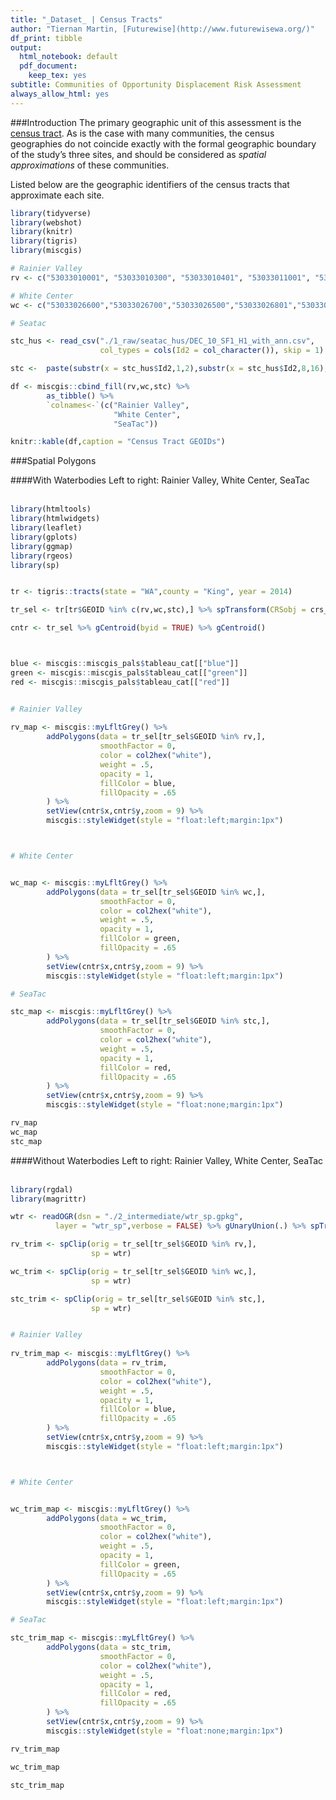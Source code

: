 ```yaml
---
title: "_Dataset_ | Census Tracts"
author: "Tiernan Martin, [Futurewise](http://www.futurewisewa.org/)"
df_print: tibble
output:
  html_notebook: default
  pdf_document:
    keep_tex: yes
subtitle: Communities of Opportunity Displacement Risk Assessment
always_allow_html: yes
---
```


###Introduction
The primary geographic unit of this assessment is the [census tract](https://www.census.gov/geo/reference/gtc/gtc_ct.html). As is the case with many communities, the census geographies do not coincide exactly with the formal geographic boundary of the study's three sites, and should be considered as _spatial approximations_ of these communities.

Listed below are the geographic identifiers of the census tracts that approximate each site.



```r
library(tidyverse)
library(webshot)
library(knitr)
library(tigris)
library(miscgis)

# Rainier Valley
rv <- c("53033010001", "53033010300", "53033010401", "53033011001", "53033011002", "53033011101","53033011102", "53033011700", "53033011800", "53033011900")

# White Center
wc <- c("53033026600","53033026700","53033026500","53033026801","53033026802","53033027000")

# Seatac

stc_hus <- read_csv("./1_raw/seatac_hus/DEC_10_SF1_H1_with_ann.csv", 
                    col_types = cols(Id2 = col_character()), skip = 1)

stc <-  paste(substr(x = stc_hus$Id2,1,2),substr(x = stc_hus$Id2,8,16),sep = "")

df <- miscgis::cbind_fill(rv,wc,stc) %>% 
        as_tibble() %>% 
        `colnames<-`(c("Rainier Valley",
                       "White Center",
                       "SeaTac"))

knitr::kable(df,caption = "Census Tract GEOIDs")
```

###Spatial Polygons

####With Waterbodies
Left to right: Rainier Valley, White Center, SeaTac
<br></br>

```r

library(htmltools)
library(htmlwidgets)
library(leaflet)
library(gplots)
library(ggmap)
library(rgeos)
library(sp)


tr <- tigris::tracts(state = "WA",county = "King", year = 2014)

tr_sel <- tr[tr$GEOID %in% c(rv,wc,stc),] %>% spTransform(CRSobj = crs_proj)

cntr <- tr_sel %>% gCentroid(byid = TRUE) %>% gCentroid()



blue <- miscgis::miscgis_pals$tableau_cat[["blue"]]
green <- miscgis::miscgis_pals$tableau_cat[["green"]]
red <- miscgis::miscgis_pals$tableau_cat[["red"]]


# Rainier Valley
        
rv_map <- miscgis::myLfltGrey() %>%
        addPolygons(data = tr_sel[tr_sel$GEOID %in% rv,],
                    smoothFactor = 0,
                    color = col2hex("white"),
                    weight = .5,
                    opacity = 1,
                    fillColor = blue,
                    fillOpacity = .65
        ) %>% 
        setView(cntr$x,cntr$y,zoom = 9) %>% 
        miscgis::styleWidget(style = "float:left;margin:1px")



# White Center


wc_map <- miscgis::myLfltGrey() %>%
        addPolygons(data = tr_sel[tr_sel$GEOID %in% wc,],
                    smoothFactor = 0,
                    color = col2hex("white"),
                    weight = .5,
                    opacity = 1,
                    fillColor = green,
                    fillOpacity = .65
        ) %>% 
        setView(cntr$x,cntr$y,zoom = 9) %>% 
        miscgis::styleWidget(style = "float:left;margin:1px")

# SeaTac

stc_map <- miscgis::myLfltGrey() %>%
        addPolygons(data = tr_sel[tr_sel$GEOID %in% stc,],
                    smoothFactor = 0,
                    color = col2hex("white"),
                    weight = .5,
                    opacity = 1,
                    fillColor = red,
                    fillOpacity = .65
        ) %>% 
        setView(cntr$x,cntr$y,zoom = 9) %>% 
        miscgis::styleWidget(style = "float:none;margin:1px")

rv_map
wc_map
stc_map


```


####Without Waterbodies
Left to right: Rainier Valley, White Center, SeaTac
<br></br>

```r

library(rgdal)
library(magrittr)

wtr <- readOGR(dsn = "./2_intermediate/wtr_sp.gpkg", 
          layer = "wtr_sp",verbose = FALSE) %>% gUnaryUnion(.) %>% spTransform(CRSobj = crs_proj)

rv_trim <- spClip(orig = tr_sel[tr_sel$GEOID %in% rv,],
                  sp = wtr)

wc_trim <- spClip(orig = tr_sel[tr_sel$GEOID %in% wc,],
                  sp = wtr)

stc_trim <- spClip(orig = tr_sel[tr_sel$GEOID %in% stc,],
                  sp = wtr)


# Rainier Valley
        
rv_trim_map <- miscgis::myLfltGrey() %>%
        addPolygons(data = rv_trim,
                    smoothFactor = 0,
                    color = col2hex("white"),
                    weight = .5,
                    opacity = 1,
                    fillColor = blue,
                    fillOpacity = .65
        ) %>% 
        setView(cntr$x,cntr$y,zoom = 9) %>% 
        miscgis::styleWidget(style = "float:left;margin:1px")



# White Center


wc_trim_map <- miscgis::myLfltGrey() %>%
        addPolygons(data = wc_trim,
                    smoothFactor = 0,
                    color = col2hex("white"),
                    weight = .5,
                    opacity = 1,
                    fillColor = green,
                    fillOpacity = .65
        ) %>% 
        setView(cntr$x,cntr$y,zoom = 9) %>% 
        miscgis::styleWidget(style = "float:left;margin:1px")

# SeaTac

stc_trim_map <- miscgis::myLfltGrey() %>%
        addPolygons(data = stc_trim,
                    smoothFactor = 0,
                    color = col2hex("white"),
                    weight = .5,
                    opacity = 1,
                    fillColor = red,
                    fillOpacity = .65
        ) %>% 
        setView(cntr$x,cntr$y,zoom = 9) %>% 
        miscgis::styleWidget(style = "float:none;margin:1px")

rv_trim_map

wc_trim_map

stc_trim_map



```





